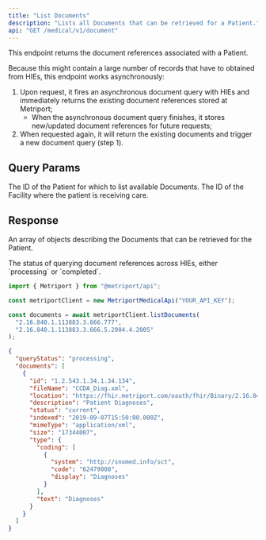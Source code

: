 ```yaml
---
title: "List Documents"
description: "Lists all Documents that can be retrieved for a Patient."
api: "GET /medical/v1/document"
---
```


This endpoint returns the document references associated with a Patient.

Because this might contain a large number of records that have to obtained from HIEs,
this endpoint works asynchronously:
1. Upon request, it fires an asynchronous document query with HIEs and immediately returns the existing 
document references stored at Metriport;
   - When the asynchronous document query finishes, it stores new/updated document references for future requests;
1. When requested again, it will return the existing documents and trigger a new document query (step 1).

## Query Params

<ParamField query="patientId" type="string" required>
  The ID of the Patient for which to list available Documents.
</ParamField>

<ParamField query="facilityId" type="string" required>
  The ID of the Facility where the patient is receiving care.
</ParamField>

## Response

An array of objects describing the Documents that can be retrieved for the Patient.

<ResponseField name="queryStatus" type="string">
  The status of querying document references across HIEs, either `processing` or `completed`.
</ResponseField>
<ResponseField name="documents" type="DocumentReference[]">
  <Expandable title="DocumentReference properties">
    <Snippet file="document-reference-response.mdx" />
  </Expandable>
</ResponseField>

<ResponseExample>

```javascript Metriport SDK
import { Metriport } from "@metriport/api";

const metriportClient = new MetriportMedicalApi("YOUR_API_KEY");

const documents = await metriportClient.listDocuments(
  "2.16.840.1.113883.3.666.777",
  "2.16.840.1.113883.3.666.5.2004.4.2005"
);
```

</ResponseExample>

```json
{
  "queryStatus": "processing",
  "documents": [
    {
      "id": "1.2.543.1.34.1.34.134",
      "fileName": "CCDA_Diag.xml",
      "location": "https://fhir.metriport.com/oauth/fhir/Binary/2.16.840.1.113883.3.777.666.5.700009.969696",
      "description": "Patient Diagnoses",
      "status": "current",
      "indexed": "2019-09-07T15:50:00.000Z",
      "mimeType": "application/xml",
      "size": "17344007",
      "type": {
        "coding": [
          {
            "system": "http://snomed.info/sct",
            "code": "62479008",
            "display": "Diagnoses"
          }
        ],
        "text": "Diagnoses"
      }
    }
  ]
}
```
